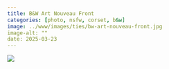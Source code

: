 ```yaml
---
title: B&W Art Nouveau Front
categories: [photo, nsfw, corset, b&w]
image: ../www/images/ties/bw-art-nouveau-front.jpg
image-alt: ""
date: 2025-03-23
---
```



![](../www/images/ties/bw-art-nouveau-front.jpg)


